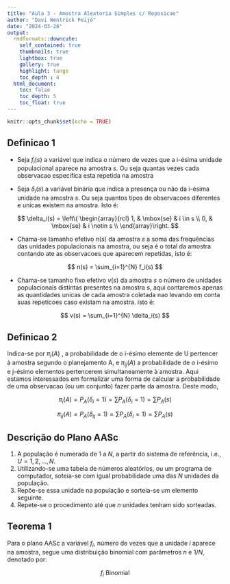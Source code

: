 ```yaml
---
title: "Aula 3 - Amostra Aleatoria Simples c/ Reposicao"
author: "Davi Wentrick Feijó"
date: "2024-03-26"
output: 
  rmdformats::downcute:
    self_contained: true
    thumbnails: true
    lightbox: true
    gallery: true
    highlight: tango
    toc_depth : 4
  html_document:
    toc: false
    toc_depth: 5
    toc_float: true
---
```


```r
knitr::opts_chunk$set(echo = TRUE)
```

## Definicao 1

* Seja $f_i(s)$ a variável que indica o número de vezes que a i-ésima unidade populacional aparece na amostra $s$. Ou seja quantas vezes cada observacao especifica esta repetida na amostra

* Seja $\delta_i(s)$ a variável binária que indica a presença ou não da i-ésima unidade na amostra $s$. Ou seja quantos tipos de observacoes diferentes e unicas existem na amostra. Isto é:


$$
\delta_i(s) = \left\{ \begin{array}{rcl}
1, & \mbox{se} & i \in s \\ 
0, & \mbox{se} & i \notin s \\  
\end{array}\right.
$$

* Chama-se tamanho efetivo $n(s)$ da amostra $s$ a soma das frequências das unidades populacionais na amostra, ou seja é o total da amostra contando ate as observacoes que aparecem repetidas, isto é:


$$
n(s) = \sum_{i=1}^{N} f_i(s)
$$

* Chama-se tamanho fixo efetivo $v(s)$ da amostra $s$ o número de unidades populacionais distintas presentes na amostra s, aqui contaremos apenas as quantidades unicas de cada amostra coletada nao levando em conta suas repeticoes caso existam na amostra. isto é:


$$
v(s) = \sum_{i=1}^{N} \delta_i(s)
$$

## Definicao 2


Indica-se por $\pi_i(A)$ , a probabilidade de o i-ésimo elemente de U pertencer à amostra segundo o planejamento A, e $\pi_{ij}(A)$ a probabilidade de o i-ésimo e j-ésimo elementos pertencerem simultaneamente à amostra. Aqui estamos interessados em formalizar uma forma de calcular a probabilidade de uma observacao (ou um conjunto) fazer parte da amostra. Deste modo,


$$
\pi_i(A) = P_A(\delta_i = 1) = \sum P_A(\delta_i = 1) = \sum P_A(s)
$$

$$
\pi_{ij}(A) = P_A(\delta_{ij} = 1) = \sum P_A(\delta_i = 1) = \sum P_A(s)
$$

##  Descrição do Plano AASc

1. A população é numerada de 1 a $N$, a partir do sistema de referência, i.e., $U = {1, 2, ..., N}$.
2. Utilizando-se uma tabela de números aleatórios, ou um programa de computador, soteia-se com igual probabilidade uma das $N$ unidades da população.
3. Repõe-se essa unidade na população e sorteia-se um elemento seguinte.
4. Repete-se o procedimento até que $n$ unidades tenham sido sorteadas.

## Teorema 1

Para o plano AASc a variável $f_i$, número de vezes que a unidade $i$ aparece na amostra, segue uma distribuição binomial com parâmetros $n$ e $1/N$, denotado por:


$$
f_i ~ \text{Binomial}
$$









